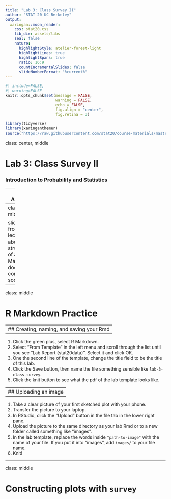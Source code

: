 ```yaml
---
title: "Lab 3: Class Survey II"
author: "STAT 20 UC Berkeley"
output:
  xaringan::moon_reader:
    css: stat20.css
    lib_dir: assets/libs
    seal: false
    nature:
      highlightStyle: atelier-forest-light
      highlightLines: true
      highlightSpans: true
      ratio: 16:9
      countIncrementalSlides: false
      slideNumberFormat: "%current%"
---
```


```r
#| include=FALSE,
#| warning=FALSE
knitr::opts_chunk$set(message = FALSE,
                      warning = FALSE,
                      echo = FALSE,
                      fig.align = "center",
                      fig.retina = 3)

library(tidyverse)
library(xaringanthemer)
source("https://raw.githubusercontent.com/stat20/course-materials/master/assets/stat20-style.r")
```

class: center, middle

# Lab 3: Class Survey II
### Introduction to Probability and Statistics


---
## Agenda

1. Review of R Markdown

2. R Markdown Practice

3. Constructing plots with `survey`

---
class: middle

slides from lecture about the structure of an R Markdown document coming soon.

---
class: middle

# R Markdown Practice

---
## Creating, naming, and saving your Rmd
--

1. Click the green plus, select R Markdown.
2. Select "From Template" in the left menu and scroll through the list until you see "Lab Report {stat20data}". Select it and click OK.
3. One the second line of the template, change the title field to be the title of this lab.
4. Click the Save button, then name the file something sensible like `lab-3-class-survey`.
5. Click the knit button to see what the pdf of the lab template looks like.

---
## Uploading an image
--

1. Take a clear picture of your first sketched plot with your phone.
2. Transfer the picture to your laptop.
3. In RStudio, click the "Upload" button in the file tab in the lower right pane.
4. Upload the picture to the same directory as your lab Rmd or to a new folder called something like "images".
5. In the lab template, replace the words inside `"path-to-image"` with the name of your file. If you put it into "images", add `images/` to your file name.
6. Knit!

---
class: middle

# Constructing plots with `survey`
